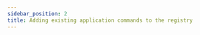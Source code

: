 ```yaml
---
sidebar_position: 2
title: Adding existing application commands to the registry
---
```


<!-- TODO: https://vladfrangu.notion.site/Application-Command-Registry-e1be0c1022bc429f8aab6fb92cd3915d -->
